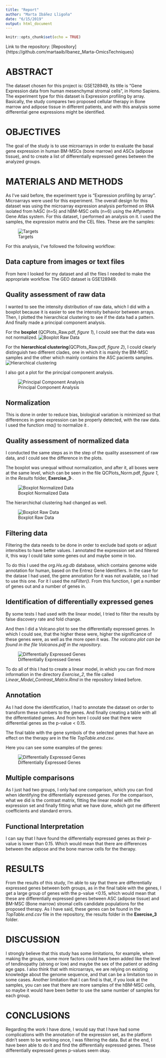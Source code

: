 ```yaml
---
title: "Report"
author: "Marta Ibáñez Lligoña"
date: "6/15/2019"
output: html_document
---
```


```r
knitr::opts_chunk$set(echo = TRUE)
```

Link to the repository: [Repository]{https://github.com/martaaib/Ibanez_Marta-OmicsTechniques}

# ABSTRACT

The dataset chosen for this project is: GSE128949, its title is “Gene Expression data from human mesenchymal stromal cells”, in Homo Sapiens. The experiment type for this dataset is Expression profiling by array. Basically, the study compares two proposed cellular therapy in Bone marrow and adipose tissue in different patients, and with this analysis some differential gene expressions might be identified.

# OBJECTIVES

The goal of the study is to use microarrays in order to evaluate the basal gene expression in human BM-MSCs (bone marrow) and ASCs (adipose tissue), and to create a list of differentially expressed genes between the analyzed groups.

# MATERIALS AND METHODS

As I’ve said before, the experiment type is “Expression profiling by array”. Microarrays were used for this experiment.
The overall design for this dataset was using the microarray expression analysis performed on RNA isolated from hASC (n=5) and hBM-MSC cells (n=6) using the Affymetrix Gene Atlas system.
For this dataset, I performed an analysis on it. I used the samples, the expression matrix and the CEL files.
These are the samples:

![Targets](/Users/marta/Desktop/Targets.png)

For this analysis, I’ve followed the following workflow:

## Data capture from images or text files

From here I looked for my dataset and all the files I needed to make the appropriate workflow.
The GEO dataset is GSE128949.

## Quality assessment of raw data

I wanted to see the intensity distribution of raw data, which I did with a boxplot because it is easier to see the intensity behavior between arrays. Then, I plotted the hierarchical clustering to see if the data had a pattern. And finally made a principal component analysis.

For the **boxplot** (QCPlots_Raw.pdf, *figure 1*), I could see that the data was not normalized.
![Boxplot Raw Data](/Users/marta/Desktop/Boxplot1.png)

For the **hierarchical clustering**(QCPlots_Raw.pdf, *figure 2*), I could clearly distinguish two different clades, one in which it is mainly the BM-MSC samples and the other which mainly contains the ASC pacients samples.
![Hierarchical clustering](/Users/marta/Desktop/HC.png)



I also got a plot for the principal component analysis.

![Principal Component Analysis](/Users/marta/Desktop/PCM.png)

## Normalization

This is done in order to reduce bias, biological variation is minimized so that differences in gene expression can be properly detected, with the raw data. I used the function *rma()* to normalize it .

## Quality assessment of normalized data

I conducted the same steps as in the step of the quality assessment of raw data, and I could see the difference in the plots. 

The boxplot was unequal without normalization, and after it, all boxes were at the same level, which can be seen in the file QCPlots_Norm.pdf, *figure 1*, in the *Results* folder, **Exercise_3·**.

![Boxplot Normalized Data](/Users/marta/Desktop/Boxplot2.png)


The hierarchichal clustering had changed as well. 

![Boxplot Raw Data](/Users/marta/Desktop/HC2.png)



## Filtering data

Filtering the data needs to be done in order to exclude bad spots or adjust intensities to have better values. I annotated the expression set and filtered it, this way I could take some genes out and maybe some in too.

To do this I used the *org.Hs.eg.db* database, which contains genome wide annotation for human, based on the Entrez Gene Identifiers. In the case for the datase I had used, the gene annotation for it was not available, so I had to use this one.
For it I used the *nsFilter()*. From this function, I get a number of genes out and a number of genes in.

## Identification of differentially expressed genes

By some tests I had used with the linear model, I tried to filter the results by false discovery rate and fold change. 

And then I did a Volcano plot to see the differentially expressed genes. In which I could see, that the higher these were, higher the significance of these genes were, as well as the more open it was. 
*The volcano plot can be found in the file Volcanos.pdf in the repository*.

![Differentially Expressed Genes](/Users/marta/Desktop/Volcanos.png)

To do all of this I had to create a linear model, in which you can find more information in the directory *Exercise_2*, the file called *Linear_Model_Contrast_Matrix.Rmd* in the repository linked before.

## Annotation
As I had done the identification, I had to annotate the dataset on order to transform these numbers to the genes. And finally creating a table with all the differentiated genes. And from here I could see that there were differential genes as the p-value < 0.15.

The final table with the gene symbols of the selected genes that have an effect on the therapy are in the file *TopTable.end.csv*. 

Here you can see some examples of the genes:

![Differentially Expressed Genes](/Users/marta/Desktop/TopTbl.png)

## Multiple comparisons

As I just had two groups, I only had one comparison, which you can find when identifying the differentially expressed genes. For the comparison, what we did is the contrast matrix, fitting the linear model with the expression set and finally fitting what we have done, which got me different coefficients and standard errors.

## Functional Interpretation

I can say that I have found the differentially expressed genes as their p-value is lower than 0.15. Which would mean that there are differences between the adipose and the bone marrow cells for the therapy.


# RESULTS

From the results of this study, I’m able to say that there are differentially expressed genes between both groups, as in the final table with the genes, I get a large group of genes with the p-value <0.15, which would mean that these are differentially expressed genes between ASC (adipose tissue) and BM-MSC (Bone marrow) stromal cells candidate populations for the proposed therapy.
As I have said, these genes can be found in the *TopTable.end.csv* file in the repository, the results folder in the **Exercise_3** folder. 

# DISCUSSION

I strongly believe that this study has some limitations, for example, when making the groups, some more factors could have been added like the level of tendinopathy (strong or low) and maybe the sex of the patient or adding age gaps.
I also think that with microarrays, we are relying on existing knowledge about the genome sequence, and that can be a limitation too in some cases.
Another limitation that I can find is that, if you look at the samples, you can see that there are more samples of the hBM-MSC cells, so maybe it would have been better to use the same number of samples for each group.

# CONCLUSIONS

Regarding the work I have done, I would say that I have had some complications with the annotation of the expression set, as the platform didn’t seem to be working once, I was filtering the data. But at the end, I have been able to do it and find the differentially expressed genes.
These differentially expressed genes p-values seem okay.


